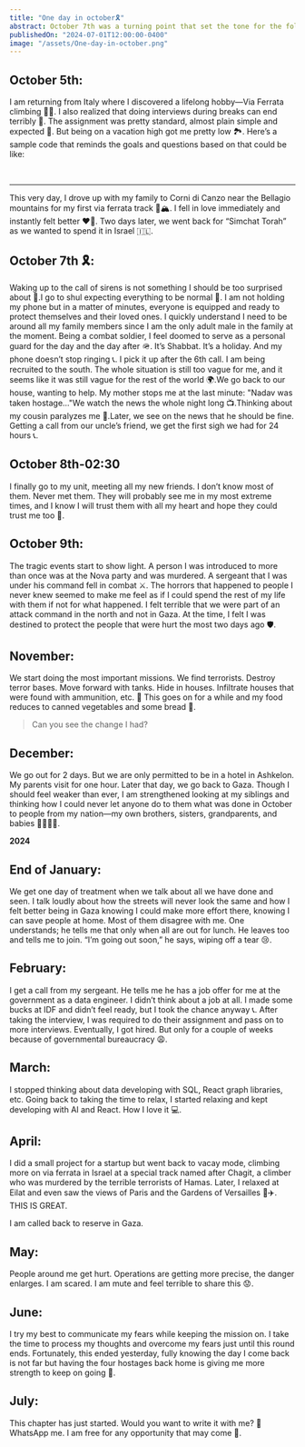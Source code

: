 ```yaml
---
title: "One day in october🎗"
abstract: October 7th was a turning point that set the tone for the following months. The sudden call to arms, the immediate danger, and the responsibility I felt reshaped my priorities and perspective. This day marked the beginning of a challenging journey, impacting every subsequent month in profound ways. It tested my resilience, altered my daily life, and defined my actions and thoughts in ways I never anticipated. The experiences from that day onwards have been a constant reminder of the fragility of peace and the importance of vigilance and courage.
publishedOn: "2024-07-01T12:00:00-0400"
image: "/assets/One-day-in-october.png"
---
```


## October 5th:

I am returning from Italy where I discovered a lifelong hobby—Via Ferrata climbing 🧗‍♂️. I also realized that doing interviews during breaks can end terribly 💼.
The assignment was pretty standard, almost plain simple and expected 📄.
But being on a vacation high got me pretty low 🏞️.
Here’s a sample code that reminds the goals and questions based on that could be like:

<InterviewSandbox />
<br />
<InterviewAccordion />

---

This very day, I drove up with my family to Corni di Canzo near the Bellagio mountains for my first via ferrata track 🚗🏔️.
I fell in love immediately and instantly felt better ❤️‍🔥.
Two days later, we went back for “Simchat Torah” as we wanted to spend it in Israel 🇮🇱.

## **October 7th 🎗:**

Waking up to the call of sirens is not something I should be too surprised about 🚨.I go to shul expecting everything to be normal 🕍. I am not holding my phone but in a matter of minutes, everyone is equipped and ready to protect themselves and their loved ones. I quickly understand I need to be around all my family members since I am the only adult male in the family at the moment. Being a combat soldier, I feel doomed to serve as a personal guard for the day and the day after 🪖. It’s Shabbat. It’s a holiday. And my phone doesn’t stop ringing 📞. I pick it up after the 6th call. I am being recruited to the south. The whole situation is still too vague for me, and it seems like it was still vague for the rest of the world 🌍.We go back to our house, wanting to help. My mother stops me at the last minute: "Nadav was taken hostage…"We watch the news the whole night long 📺.Thinking about my cousin paralyzes me 🧠.Later, we see on the news that he should be fine. Getting a call from our uncle’s friend, we get the first sigh we had for 24 hours 📞.

## October 8th-02:30

I finally go to my unit, meeting all my new friends. I don’t know most of them. Never met them. They will probably see me in my most extreme times, and I know I will trust them with all my heart and hope they could trust me too 🤝.

## October 9th:

The tragic events start to show light. A person I was introduced to more than once was at the Nova party and was murdered. A sergeant that I was under his command fell in combat ⚔️. The horrors that happened to people I never knew seemed to make me feel as if I could spend the rest of my life with them if not for what happened.
I felt terrible that we were part of an attack command in the north and not in Gaza. At the time, I felt I was destined to protect the people that were hurt the most two days ago 🛡️.

## November:

We start doing the most important missions. We find terrorists. Destroy terror bases. Move forward with tanks. Hide in houses. Infiltrate houses that were found with ammunition, etc. 🚀
This goes on for a while and my food reduces to canned vegetables and some bread 🍞.

> Can you see the change I had?

<Example
  first="https://github.com/community/community/assets/37772742/f62e6dde-8f5e-42ed-9be6-7c7022fe61af"
  second="https://github.com/community/community/assets/37772742/8058a8a1-594f-4517-b24d-2e8371a17e5d"
/>

## December:

We go out for 2 days. But we are only permitted to be in a hotel in Ashkelon. My parents visit for one hour. Later that day, we go back to Gaza. Though I should feel weaker than ever, I am strengthened looking at my siblings and thinking how I could never let anyone do to them what was done in October to people from my nation—my own brothers, sisters, grandparents, and babies 👨‍👩‍👧‍👦.

**2024**

## End of January:

We get one day of treatment when we talk about all we have done and seen. I talk loudly about how the streets will never look the same and how I felt better being in Gaza knowing I could make more effort there, knowing I can save people at home. Most of them disagree with me. One understands; he tells me that only when all are out for lunch. He leaves too and tells me to join. “I’m going out soon,” he says, wiping off a tear 😢.

<ImagesDrawer />

## February:

I get a call from my sergeant. He tells me he has a job offer for me at the government as a data engineer. I didn’t think about a job at all. I made some bucks at IDF and didn’t feel ready, but I took the chance anyway 📞.
After taking the interview, I was required to do their assignment and pass on to more interviews. Eventually, I got hired. But only for a couple of weeks because of governmental bureaucracy 😩.

## March:

I stopped thinking about data developing with SQL, React graph libraries, etc. Going back to taking the time to relax, I started relaxing and kept developing with AI and React. How I love it 💻.

## April:

I did a small project for a startup but went back to vacay mode, climbing more on via ferrata in Israel at a special track named after Chagit, a climber who was murdered by the terrible terrorists of Hamas. Later, I relaxed at Eilat and even saw the views of Paris and the Gardens of Versailles 🌴✈️. THIS IS GREAT.

I am called back to reserve in Gaza.

## May:

People around me get hurt. Operations are getting more precise, the danger enlarges. I am scared. I am mute and feel terrible to share this 😟.

## June:

I try my best to communicate my fears while keeping the mission on. I take the time to process my thoughts and overcome my fears just until this round ends. Fortunately, this ended yesterday, fully knowing the day I come back is not far but having the four hostages back home is giving me more strength to keep on going 💪.

## July:

This chapter has just started. Would you want to write it with me? 📖
WhatsApp me. I am free for any opportunity that may come 📱.
